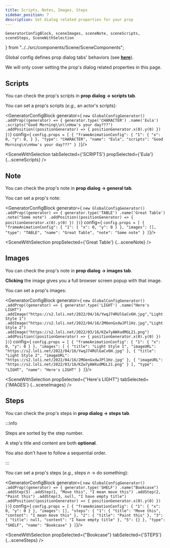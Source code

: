 ```yaml
---
title: Scripts, Notes, Images, Steps
sidebar_position: 7
description: Set dialog related properties for your prop
---
```


    GeneratorConfigBlock, sceneImages, sceneNote, sceneScripts, sceneSteps, SceneWithSelection
} from "../../src/components/Scene/SceneComponents";

Global config defines prop dialog tabs' behaviors (see **[here](../global-config/global-components/prop-dialog-tabs)**).

We will only cover setting the prop's dialog related properties in this page.

## Scripts

You can check the prop's scripts in **prop dialog -> scripts tab**.

You can set a prop's scripts (*e.g.,* an actor's scripts):

<GeneratorConfigBlock
    generator={
        `new GlobalConfigGenerator()
    .addProp((generator) => {
            generator.type('CHARACTER')
                .name('Eula')
                .scripts("Good Morning\\n\\nHow's your day???")
                .addPosition((positionGenerator) => {
                    positionGenerator.x(0).y(0)
            })
    })`}
    config={
        `config.props = [
      {
        "frameAnimationConfig": {
          "1": {
            "x": 0,
            "y": 0,
          }
        },
        "type": "CHARACTER",
        "name": "Eula",
        "scripts": "Good Morning\n\nHow's your day???"
      }
    ]`}/>

<SceneWithSelection tabSelected={'SCRIPTS'}
                    propSelected={'Eula'}
                    {...sceneScripts} />


## Note

You can check the prop's note in **prop dialog -> general tab**.

You can set a prop's note:

<GeneratorConfigBlock
    generator={
        `new GlobalConfigGenerator()
    .addProp((generator) => {
            generator.type('TABLE')
                .name('Great Table')
                .note("Some note")
                .addPosition((positionGenerator) => {
                    positionGenerator.x(0).y(0)
            })
    })`}
    config={
        `config.props = [
      {
        "frameAnimationConfig": {
          "1": {
            "x": 0,
            "y": 0
          }
        },
        "images": [],
        "type": "TABLE",
        "name": "Great Table",
        "note": "Some note"
      }
    ]`}/>

<SceneWithSelection propSelected={'Great Table'}
                    {...sceneNote} />


## Images

You can check the prop's note in **prop dialog -> images tab**.

**Clicking** the image gives you a full browser screen popup with that image.

You can set a prop's images:

<GeneratorConfigBlock
    generator={
        `new GlobalConfigGenerator()
    .addProp((generator) => {
        generator.type('LIGHT')
            .name("Here's LIGHT")
            .addImage("https://s2.loli.net/2022/04/16/YwqJ74RUlGaCv6H.jpg","Light Style 1")
            .addImage("https://s2.loli.net/2022/04/16/2MOenGxdwJPl1Hz.jpg","Light Style 2")
            .addImage("https://s2.loli.net/2022/03/16/KZw7yAWXudMGL21.png")
            .addPosition((positionGenerator) => {
                positionGenerator.x(0).y(0)
            })
    })`}
    config={
        `config.props = [
      {
        "frameAnimationConfig": {
          "1": {
            "x": 0,
            "y": 0
          }
        },
        "images": [
          {
            "title": "Light Style 1",
            "imageURL": "https://s2.loli.net/2022/04/16/YwqJ74RUlGaCv6H.jpg"
          },
          {
            "title": "Light Style 2",
            "imageURL": "https://s2.loli.net/2022/04/16/2MOenGxdwJPl1Hz.jpg"
          },
          {
            "imageURL": "https://s2.loli.net/2022/03/16/KZw7yAWXudMGL21.png"
          }
        ],
        "type": "LIGHT",
        "name": "Here's LIGHT"
      }
    ]`}/>

<SceneWithSelection propSelected={"Here's LIGHT"}
                    tabSelected={'IMAGES'}
                    {...sceneImages} />


## Steps

You can check the prop's steps in **prop dialog -> steps tab**.

:::info

Steps are sorted by the step number.

A step's title and content are both **optional**.

You also don't have to follow a sequential order.

:::

You can set a prop's steps (*e.g.,* steps *n* -> do something):

<GeneratorConfigBlock
    generator={
        `new GlobalConfigGenerator()
    .addProp((generator) => {
        generator.type('SHELF')
            .name("Bookcase")
            .addStep(5)
            .addStep(1, "Move this", "I mean move this")
            .addStep(2, "Paint this")
            .addStep(3, null, "I have empty title")
            .addPosition((positionGenerator) => {
            positionGenerator.x(0).y(0)
        })
    })`}
    config={
        `config.props = [
      {
        "frameAnimationConfig": {
          "1": {
            "x": 0,
            "y": 0
          }
        },
        "images": [],
        "steps": {
          "1": {
            "title": "Move this",
            "content": "I mean move this"
          },
          "2": {
            "title": "Paint this"
          },
          "3": {
            "title": null,
            "content": "I have empty title"
          },
          "5": {}
        },
        "type": "SHELF",
        "name": "Bookcase"
      }
    ]`}/>

<SceneWithSelection propSelected={"Bookcase"}
                    tabSelected={'STEPS'}
                    {...sceneSteps} />